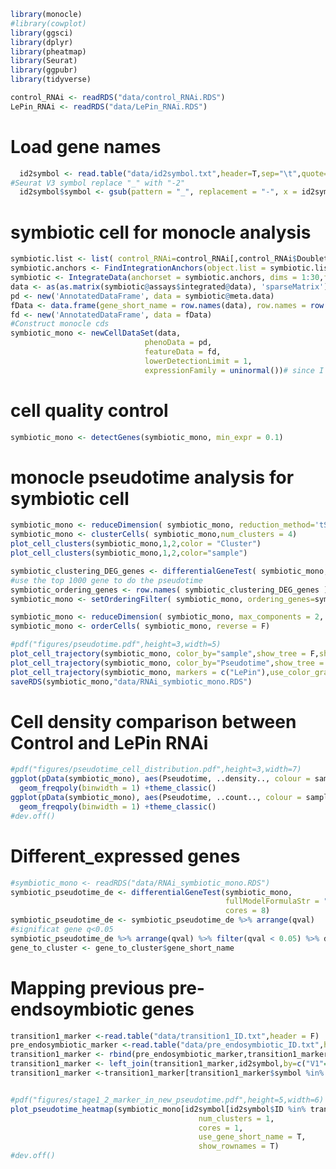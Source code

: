

```r
library(monocle)
#library(cowplot)
library(ggsci)
library(dplyr)
library(pheatmap)
library(Seurat)
library(ggpubr)
library(tidyverse)
```

```r
control_RNAi <- readRDS("data/control_RNAi.RDS")
LePin_RNAi <- readRDS("data/LePin_RNAi.RDS")
```
# Load gene names
```r
  id2symbol <- read.table("data/id2symbol.txt",header=T,sep="\t",quote="\"", stringsAsFactors=F)
#Seurat V3 symbol replace "_" with "-2"
  id2symbol$symbol <- gsub(pattern = "_", replacement = "-", x = id2symbol$symbol)
```

# symbiotic cell for monocle analysis
```r
symbiotic.list <- list( control_RNAi=control_RNAi[,control_RNAi$Doublet == "Singlet" & control_RNAi$predicted.id==16],LePin_RNAi=LePin_RNAi[,LePin_RNAi$Doublet == "Singlet" & LePin_RNAi$predicted.id==16])
symbiotic.anchors <- FindIntegrationAnchors(object.list = symbiotic.list, dims = 1:30,assay=c("RNA","RNA"),k.filter = 40)
symbiotic <- IntegrateData(anchorset = symbiotic.anchors, dims = 1:30,features.to.integrate = id2symbol$symbol)
data <- as(as.matrix(symbiotic@assays$integrated@data), 'sparseMatrix')
pd <- new('AnnotatedDataFrame', data = symbiotic@meta.data)
fData <- data.frame(gene_short_name = row.names(data), row.names = row.names(data))
fd <- new('AnnotatedDataFrame', data = fData)
#Construct monocle cds
symbiotic_mono <- newCellDataSet(data,
                              phenoData = pd,
                              featureData = fd,
                              lowerDetectionLimit = 1,
                              expressionFamily = uninormal())# since I have already normalized
```

# cell quality control
```r
symbiotic_mono <- detectGenes(symbiotic_mono, min_expr = 0.1)
```


# monocle pseudotime analysis for symbiotic cell
```r

symbiotic_mono <- reduceDimension( symbiotic_mono, reduction_method='tSNE',norm_method ="none", residualModelFormulaStr = "~ percent.mito")
symbiotic_mono <- clusterCells( symbiotic_mono,num_clusters = 4)
plot_cell_clusters(symbiotic_mono,1,2,color = "Cluster")
plot_cell_clusters(symbiotic_mono,1,2,color="sample")

symbiotic_clustering_DEG_genes <- differentialGeneTest( symbiotic_mono, fullModelFormulaStr="~Cluster",cores=10 )
#use the top 1000 gene to do the pseudotime
symbiotic_ordering_genes <- row.names( symbiotic_clustering_DEG_genes )[ order( symbiotic_clustering_DEG_genes$qval ) ][ 1:3000 ]
symbiotic_mono <- setOrderingFilter( symbiotic_mono, ordering_genes=symbiotic_ordering_genes )
```

```r
symbiotic_mono <- reduceDimension( symbiotic_mono, max_components = 2, reduction_method ="DDRTree" ,norm_method ="none",residualModelFormulaStr = "~ percent.mito")
symbiotic_mono <- orderCells( symbiotic_mono, reverse = F) 

#pdf("figures/pseudotime.pdf",height=3,width=5)
plot_cell_trajectory(symbiotic_mono, color_by="sample",show_tree = F,show_branch_points=F,cell_size =1,alpha =0 )#+ facet_wrap(~sample)#+ scale_color_manual(values=c("red","blue","grey","grey","grey","grey"))+ geom_point(alpha = 0.1)
plot_cell_trajectory(symbiotic_mono, color_by="Pseudotime",show_tree = F,show_branch_points=F,show_state_number =F,cell_size =1 )+scale_color_gradientn(colours = c("green","red"))
plot_cell_trajectory(symbiotic_mono, markers = c("LePin"),use_color_gradient =T, markers_linear =T,show_branch_points=F,show_tree =F,cell_size =1 )+facet_wrap(~sample)
saveRDS(symbiotic_mono,"data/RNAi_symbiotic_mono.RDS")
```
# Cell density comparison between Control and LePin RNAi
```r
#pdf("figures/pseudotime_cell_distribution.pdf",height=3,width=7)
ggplot(pData(symbiotic_mono), aes(Pseudotime, ..density.., colour = sample)) +
  geom_freqpoly(binwidth = 1) +theme_classic()
ggplot(pData(symbiotic_mono), aes(Pseudotime, ..count.., colour = sample)) +
  geom_freqpoly(binwidth = 1) +theme_classic()
#dev.off()
```

# Different_expressed genes
```r
#symbiotic_mono <- readRDS("data/RNAi_symbiotic_mono.RDS")
symbiotic_pseudotime_de <- differentialGeneTest(symbiotic_mono,
                                                fullModelFormulaStr = "~sm.ns(Pseudotime)",
                                                cores = 8)
symbiotic_pseudotime_de <- symbiotic_pseudotime_de %>% arrange(qval) 
#significat gene q<0.05
symbiotic_pseudotime_de %>% arrange(qval) %>% filter(qval < 0.05) %>% dplyr::select(gene_short_name) -> gene_to_cluster
gene_to_cluster <- gene_to_cluster$gene_short_name
```

# Mapping previous pre-endsoymbiotic genes
```r
transition1_marker <-read.table("data/transition1_ID.txt",header = F)
pre_endosymbiotic_marker <-read.table("data/pre_endosymbiotic_ID.txt",header = F)
transition1_marker <- rbind(pre_endosymbiotic_marker,transition1_marker)
transition1_marker <- left_join(transition1_marker,id2symbol,by=c("V1"="ID"))
transition1_marker <-transition1_marker[transition1_marker$symbol %in% symbiotic_pseudotime_de[symbiotic_pseudotime_de$qval<0.05 & symbiotic_pseudotime_de$num_cells_expressed > 100,]$gene_short_name,]


#pdf("figures/stage1_2_marker_in_new_pseudotime.pdf",height=5,width=6)
plot_pseudotime_heatmap(symbiotic_mono[id2symbol[id2symbol$ID %in% transition1_marker$V1,]$symbol,],
                                          num_clusters = 1,
                                          cores = 1,
                                          use_gene_short_name = T,
                                          show_rownames = T)
#dev.off()
```
